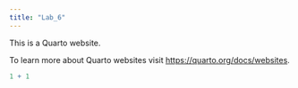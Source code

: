 ```yaml
---
title: "Lab_6"
---
```


This is a Quarto website.

To learn more about Quarto websites visit <https://quarto.org/docs/websites>.

```r
1 + 1
```
